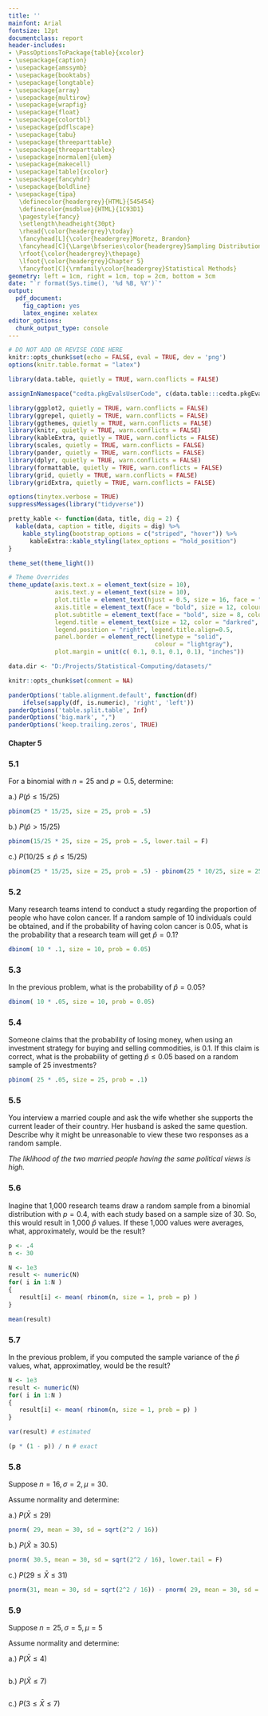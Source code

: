 ```yaml
---
title: ''
mainfont: Arial
fontsize: 12pt
documentclass: report
header-includes:
- \PassOptionsToPackage{table}{xcolor}
- \usepackage{caption}
- \usepackage{amssymb}
- \usepackage{booktabs}
- \usepackage{longtable}
- \usepackage{array}
- \usepackage{multirow}
- \usepackage{wrapfig}
- \usepackage{float}
- \usepackage{colortbl}
- \usepackage{pdflscape}
- \usepackage{tabu}
- \usepackage{threeparttable}
- \usepackage{threeparttablex}
- \usepackage[normalem]{ulem}
- \usepackage{makecell}
- \usepackage[table]{xcolor}
- \usepackage{fancyhdr}
- \usepackage{boldline}
- \usepackage{tipa}
   \definecolor{headergrey}{HTML}{545454}
   \definecolor{msdblue}{HTML}{1C93D1}
   \pagestyle{fancy}
   \setlength\headheight{30pt}
   \rhead{\color{headergrey}\today}
   \fancyhead[L]{\color{headergrey}Moretz, Brandon}
   \fancyhead[C]{\Large\bfseries\color{headergrey}Sampling Distributions}
   \rfoot{\color{headergrey}\thepage}
   \lfoot{\color{headergrey}Chapter 5}
   \fancyfoot[C]{\rmfamily\color{headergrey}Statistical Methods}
geometry: left = 1cm, right = 1cm, top = 2cm, bottom = 3cm
date: "`r format(Sys.time(), '%d %B, %Y')`"
output:
  pdf_document:
    fig_caption: yes
    latex_engine: xelatex
editor_options: 
  chunk_output_type: console
---
```



```r

# DO NOT ADD OR REVISE CODE HERE
knitr::opts_chunk$set(echo = FALSE, eval = TRUE, dev = 'png')
options(knitr.table.format = "latex")

```

```r

library(data.table, quietly = TRUE, warn.conflicts = FALSE)

assignInNamespace("cedta.pkgEvalsUserCode", c(data.table:::cedta.pkgEvalsUserCode, "rtvs"), "data.table")

library(ggplot2, quietly = TRUE, warn.conflicts = FALSE)
library(ggrepel, quietly = TRUE, warn.conflicts = FALSE)
library(ggthemes, quietly = TRUE, warn.conflicts = FALSE)
library(knitr, quietly = TRUE, warn.conflicts = FALSE)
library(kableExtra, quietly = TRUE, warn.conflicts = FALSE)
library(scales, quietly = TRUE, warn.conflicts = FALSE)
library(pander, quietly = TRUE, warn.conflicts = FALSE)
library(dplyr, quietly = TRUE, warn.conflicts = FALSE)
library(formattable, quietly = TRUE, warn.conflicts = FALSE)
library(grid, quietly = TRUE, warn.conflicts = FALSE)
library(gridExtra, quietly = TRUE, warn.conflicts = FALSE)

options(tinytex.verbose = TRUE)
suppressMessages(library("tidyverse"))

pretty_kable <- function(data, title, dig = 2) {
  kable(data, caption = title, digits = dig) %>%
    kable_styling(bootstrap_options = c("striped", "hover")) %>%
      kableExtra::kable_styling(latex_options = "hold_position")
}

theme_set(theme_light())

# Theme Overrides
theme_update(axis.text.x = element_text(size = 10),
             axis.text.y = element_text(size = 10),
             plot.title = element_text(hjust = 0.5, size = 16, face = "bold", color = "darkgreen"),
             axis.title = element_text(face = "bold", size = 12, colour = "steelblue4"),
             plot.subtitle = element_text(face = "bold", size = 8, colour = "darkred"),
             legend.title = element_text(size = 12, color = "darkred", face = "bold"),
             legend.position = "right", legend.title.align=0.5,
             panel.border = element_rect(linetype = "solid", 
                                         colour = "lightgray"), 
             plot.margin = unit(c( 0.1, 0.1, 0.1, 0.1), "inches"))

data.dir <- "D:/Projects/Statistical-Computing/datasets/"

```

```r

knitr::opts_chunk$set(comment = NA)

panderOptions('table.alignment.default', function(df)
    ifelse(sapply(df, is.numeric), 'right', 'left'))
panderOptions('table.split.table', Inf)
panderOptions('big.mark', ",")
panderOptions('keep.trailing.zeros', TRUE)

```

#### Chapter 5

### 5.1

For a binomial with $n = 25$ and $p = 0.5$, determine:

a.) $P(\hat{p} \le 15/25)$

```r
pbinom(25 * 15/25, size = 25, prob = .5)
```

b.) $P(\hat{p} > 15/25)$

```r
pbinom(15/25 * 25, size = 25, prob = .5, lower.tail = F)
```

c.) $P(10/25 \le \hat{p} \le 15/25)$

```r
pbinom(25 * 15/25, size = 25, prob = .5) - pbinom(25 * 10/25, size = 25, prob = .5)
```

### 5.2

Many research teams intend to conduct a study regarding the proportion of people who have colon cancer. If a random sample of 10 individuals could be obtained, and if the probability of having colon cancer is 0.05, what is the probability that a research team will get $\hat{p} = 0.1$?

```r
dbinom( 10 * .1, size = 10, prob = 0.05)
```

### 5.3

In the previous problem, what is the probability of $\hat{p} = 0.05$?

```r
dbinom( 10 * .05, size = 10, prob = 0.05)
```

### 5.4

Someone claims that the probability of losing money, when using an investment strategy for buying and selling commodities, is 0.1. If this claim is correct, what is the probability of getting $\hat{p} \le 0.05$ based on a random sample of 25 investments?

```r
pbinom( 25 * .05, size = 25, prob = .1)
```

### 5.5

You interview a married couple and ask the wife whether she supports the current leader of their country. Her husband is asked the same question. Describe why it might be unreasonable to view these two responses as a random sample.

_The liklihood of the two married people having the same political views is high._

### 5.6

Inagine that 1,000 research teams draw a random sample from a binomial distribution with $p = 0.4$, with each study based on a sample size of 30. So, this would result in 1,000 $\hat{p}$ values. If these 1,000 values were averages, what, approximately, would be the result?

```r
p <- .4
n <- 30

N <- 1e3
result <- numeric(N)
for( i in 1:N )
{
   result[i] <- mean( rbinom(n, size = 1, prob = p) )
}

mean(result)

```

### 5.7

In the previous problem, if you computed the sample variance of the $\hat{p}$ values, what, approximatley, would be the result?

```r
N <- 1e3
result <- numeric(N)
for( i in 1:N )
{
   result[i] <- mean( rbinom(n, size = 1, prob = p) )
}

var(result) # estimated

(p * (1 - p)) / n # exact
```

### 5.8

Suppose $n = 16, \sigma = 2, \mu = 30$.

Assume normality and determine:

a.) $P(\bar{X} \le 29)$

```r
pnorm( 29, mean = 30, sd = sqrt(2^2 / 16))
```

b.) $P(\bar{X} \ge 30.5)$

```r
pnorm( 30.5, mean = 30, sd = sqrt(2^2 / 16), lower.tail = F)
```

c.) $P( 29 \le \bar{X} \le 31)$

```r
pnorm(31, mean = 30, sd = sqrt(2^2 / 16)) - pnorm( 29, mean = 30, sd = sqrt(2^2 / 16))
```

### 5.9

Suppose $n = 25, \sigma = 5, \mu = 5$

Assume normality and determine:

a.) $P(\bar{X} \le 4)$

```r

```

b.) $P(\bar{X} \le 7)$

```r

```

c.) $P(3 \le \bar{X} \le 7)$

```r

```
